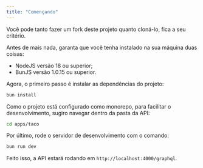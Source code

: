 ```yaml
---
title: "Començando"
---
```


Você pode tanto fazer um fork deste projeto quanto cloná-lo, fica a seu critério.

Antes de mais nada, garanta que você tenha instalado na sua máquina duas coisas:

- NodeJS versão 18 ou superior;
- BunJS versão 1.0.15 ou superior.

Agora, o primeiro passo é instalar as dependências do projeto:

```bash
bun install
```

Como o projeto está configurado como monorepo, para facilitar o desenvolvimento, sugiro navegar dentro da pasta da API:

```bash
cd apps/taco
```

Por último, rode o servidor de desenvolvimento com o comando:

```bash
bun run dev
```

Feito isso, a API estará rodando em `http://localhost:4000/graphql`.
